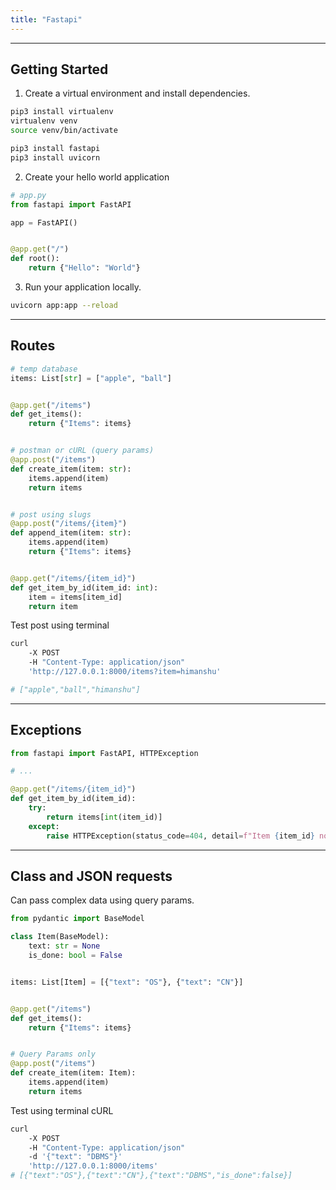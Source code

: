 ```yaml
---
title: "Fastapi"
---
```



---
## Getting Started

1. Create a virtual environment and install dependencies.

```bash
pip3 install virtualenv
virtualenv venv
source venv/bin/activate

pip3 install fastapi
pip3 install uvicorn
```

2. Create your hello world application

```python
# app.py
from fastapi import FastAPI

app = FastAPI()


@app.get("/")
def root():
    return {"Hello": "World"}
```

3. Run your application locally.

```bash
uvicorn app:app --reload
```

---
## Routes

```python
# temp database
items: List[str] = ["apple", "ball"]


@app.get("/items")
def get_items():
    return {"Items": items}


# postman or cURL (query params)
@app.post("/items")
def create_item(item: str):
    items.append(item)
    return items


# post using slugs
@app.post("/items/{item}")
def append_item(item: str):
    items.append(item)
    return {"Items": items}


@app.get("/items/{item_id}")
def get_item_by_id(item_id: int):
    item = items[item_id]
    return item
```

Test post using terminal

```bash
curl
	-X POST
	-H "Content-Type: application/json"
	'http://127.0.0.1:8000/items?item=himanshu'

# ["apple","ball","himanshu"]
```

---
## Exceptions

```python
from fastapi import FastAPI, HTTPException

# ...

@app.get("/items/{item_id}")
def get_item_by_id(item_id):
    try:
        return items[int(item_id)]
    except:
        raise HTTPException(status_code=404, detail=f"Item {item_id} not found")
```

---
## Class and JSON requests

Can pass complex data using query params.

```python
from pydantic import BaseModel

class Item(BaseModel):
    text: str = None
    is_done: bool = False


items: List[Item] = [{"text": "OS"}, {"text": "CN"}]


@app.get("/items")
def get_items():
    return {"Items": items}


# Query Params only
@app.post("/items")
def create_item(item: Item):
    items.append(item)
    return items
```

Test using terminal cURL

```bash
curl
	-X POST
	-H "Content-Type: application/json"
	-d '{"text": "DBMS"}'
	'http://127.0.0.1:8000/items'
# [{"text":"OS"},{"text":"CN"},{"text":"DBMS","is_done":false}]
```

